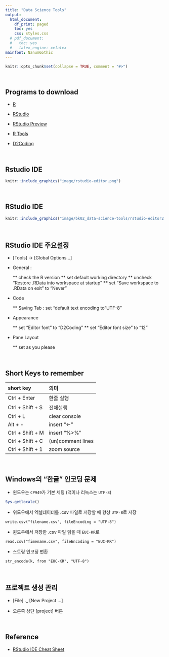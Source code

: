 ```yaml
---
title: "Data Science Tools"
output:
  html_document:
    df_print: paged
    toc: yes
    css: styles.css
  # pdf_document:
  #   toc: yes
  #   latex_engine: xelatex
mainfont: NanumGothic
---
```


```r
knitr::opts_chunk$set(collapse = TRUE, comment = "#>")
```


<br>

## Programs to download  

- [R](https://cran.r-project.org/) 

- [RStudio](https://www.rstudio.com/products/rstudio/download/) 

- [RStudio Preview](https://www.rstudio.com/products/rstudio/download/preview/) 

- [R Tools](https://cran.r-project.org/bin/windows/Rtools/) 

- [D2Coding](https://github.com/naver/d2codingfont/releases) 

<br>

## Rstudio IDE

```r
knitr::include_graphics("image/rstudio-editor.png")
```

<br>

## RStudio IDE

```r
knitr::include_graphics("image/bk02_data-science-tools/rstudio-editor2.png")
```

<br>

## RStudio IDE 주요설정

- [Tools] -> [Global Options...]

- General : 

  ** check the R version
  ** set default working directory
  ** uncheck "Restore .RData into workspace at startup"
  ** set "Save workspace to .RData on exit" to "Never" 

- Code

  ** Saving Tab : set "default text encoding to "UTF-8"

- Appearance

  ** set "Editor font" to "D2Coding"
  ** set "Editor font size" to  "12"
  
- Pane Layout 

  ** set as you please



<br>

## Short Keys to remember

|short key            |의미  
|:--------------------|:-------------
|Ctrl + Enter         |한줄 실행
|Ctrl + Shift + S     |전체실행
|Ctrl + L             |clear console
|Alt + -              |insert "<-"
|Ctrl + Shift + M     |insert "%>%"
|Ctrl + Shift + C     |(un)comment lines
|Ctrl + Shift + 1     |zoom source

<br>

## Windows의 "한글" 인코딩 문제

- 윈도우는 `CP949`가 기본 세팅 (맥이나 리눅스는 `UTF-8`)

```r
Sys.getlocale()
```


- 위도우에서 엑셀데이터를 .csv 파일로 저장할 때  항상 `UTF-8`로 저장

```
write.csv("filename.csv", fileEncoding = "UTF-8")
```

- 윈도우에서 저장한 .csv 파일 읽을 때 `EUC-KR`로

```
read.csv("fimename.csv", fileEncoding = "EUC-KR")
```

- 스트링 인코딩 변환

```
str_encode(k, from "EUC-KR", "UTF-8")
```

<br>

## 프로젝트 생성 관리

- [File] ._ [New Project ...]

- 오른쪽 상단 [project] 버튼



<br>


## Reference

- [RStudio IDE Cheat Sheet](https://www.rstudio.com/resources/cheatsheets/#ide)


